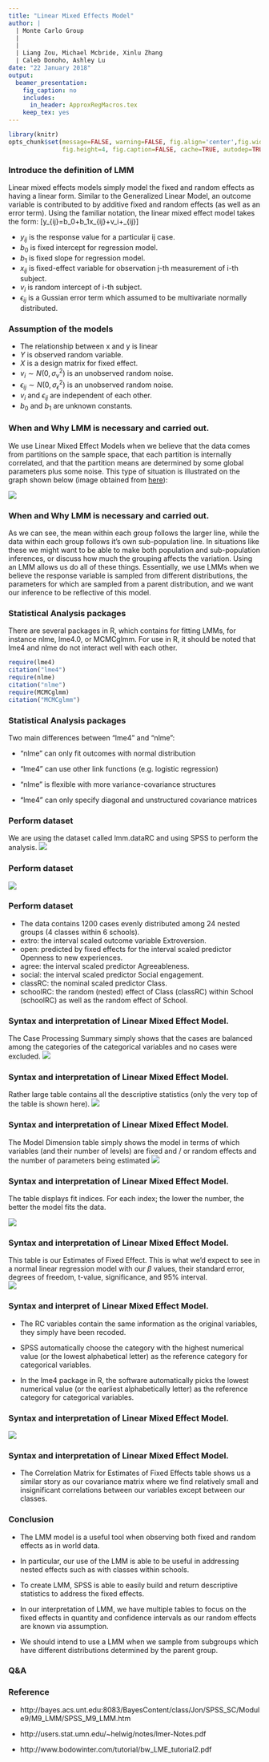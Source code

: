 ```yaml
---
title: "Linear Mixed Effects Model"
author: |
  | Monte Carlo Group
  |
  |
  | Liang Zou, Michael Mcbride, Xinlu Zhang
  | Caleb Donoho, Ashley Lu
date: "22 January 2018"
output:
  beamer_presentation:
    fig_caption: no
    includes:
      in_header: ApproxRegMacros.tex
    keep_tex: yes
---
```


```r
library(knitr)
opts_chunk$set(message=FALSE, warning=FALSE, fig.align='center',fig.width=4,out.height="2in",
               fig.height=4, fig.caption=FALSE, cache=TRUE, autodep=TRUE)
```



### Introduce the definition of LMM
Linear mixed effects models simply model the fixed and random effects as having a linear form. Similar to the Generalized Linear Model, an outcome variable is contributed to by additive fixed and random effects (as well as an error term). Using the familiar notation, the linear mixed effect model takes the form: 
\[y_{ij}=b_0+b_1x_{ij}+v_i+\epsilon_{ij}\]

- $y_{ij}$ is the response value for a particular ij case.
- $b_0$ is fixed intercept for regression model.
- $b_1$ is fixed slope for regression model.
- $x_{ij}$ is fixed-effect variable for observation j-th measurement of i-th subject.
- $v_{i}$ is random intercept of i-th  subject.
- $\epsilon_{ij}$ is a Gussian error term which assumed to be multivariate normally distributed.


### Assumption of the models
- The relationship between x and y is linear
- $Y$ is observed random variable.
- $X$ is a design matrix for fixed effect.
- $v_i \sim N(0,\sigma^2_v)$ is an unobserved random noise.
- $\epsilon_{ij} \sim N(0,\sigma^2_\epsilon)$ is an unobserved random noise.
- $v_i$ and $\epsilon_{ij}$ are independent of each other.
- $b_0$ and $b_1$ are unknown constants.


### When and Why LMM is necessary and carried out.


We use Linear Mixed Effect Models when we believe that the data comes from partitions on the sample space, that each partition is internally correlated, and that the partition means are determined by some global parameters plus some noise. This type of situation is illustrated on the graph shown below (image obtained from [here](https://hlplab.wordpress.com/2011/05/31/mixed-models-and-simpsons-paradox/)): 

![](situation.png) 



### When and Why LMM is necessary and carried out.

As we can see, the mean within each group follows the larger line, while the data within each group follows it's own sub-population line. In situations like these we might want to be able to make both population and sub-population inferences, or discuss how much the grouping affects the variation. Using an LMM allows us do all of these things. Essentially, we use LMMs when we believe the response variable is sampled from different distributions, the parameters for which are sampled from a parent distribution, and we want our inference to be reflective of this model.




### Statistical Analysis packages
There are several packages in R, which contains for fitting LMMs, for instance nlme, lme4.0, or MCMCglmm. For use in R, it should be noted that lme4 and nlme do not interact well with each other.

```r
require(lme4)
citation("lme4")
require(nlme)
citation("nlme")
require(MCMCglmm)
citation("MCMCglmm")
```


### Statistical Analysis packages


Two main differences between "lme4" and "nlme":

- "nlme" can only fit outcomes with normal distribution

- "lme4" can use other link functions (e.g. logistic regression)

- "nlme" is flexible with more variance-covariance structures

- "lme4" can only specify diagonal and unstructured covariance matrices


### Perform dataset
We are using the dataset called lmm.dataRC and using SPSS to perform the analysis.
![](Dataset1.jpeg)\




### Perform dataset
![](Dataset2.jpeg)\


### Perform dataset
- The data contains 1200 cases evenly distributed among 24 nested groups (4 classes within 6 schools). 
- extro: the interval scaled outcome variable Extroversion.
- open: predicted by fixed effects for the interval scaled predictor Openness to new experiences.
- agree: the interval scaled predictor Agreeableness.
- social: the interval scaled predictor Social engagement.
- classRC: the nominal scaled predictor Class. 
- schoolRC: the random (nested) effect of Class (classRC) within School (schoolRC) as well as the random effect of School. 


### Syntax and interpretation of Linear Mixed Effect Model.
The Case Processing Summary simply shows that the cases are balanced among the categories of the categorical variables and no cases were excluded.
![](Case Processing Summary.jpeg)\




### Syntax and interpretation of Linear Mixed Effect Model.
Rather large table contains all the descriptive statistics (only the very top of the table is shown here).
![](Descriptive data.jpeg)\




### Syntax and interpretation of Linear Mixed Effect Model.
The Model Dimension table simply shows the model in terms of which variables (and their number of levels) are fixed and / or random effects and the number of parameters being estimated
![](model dimension.jpeg)\



### Syntax and interpretation of Linear Mixed Effect Model.
The table displays fit indices. For each index; the lower the number, the better the model fits the data.  
  
![](information criteria.jpeg)\



### Syntax and interpretation of Linear Mixed Effect Model.
  This table is our Estimates of Fixed Effect. This is what we'd expect to see in a normal linear regression model with our $\beta$ values, their standard error, degrees of freedom, t-value, significance, and 95% interval.  
![](estimates of fixed effect.jpeg)\


### Syntax and interpret of Linear Mixed Effect Model.
- The RC variables contain the same information as the original variables, they simply have been recoded.

- SPSS automatically choose the category with the highest numerical value (or the lowest alphabetical letter) as the reference category for categorical variables.

- In the lme4 package in R, the software automatically picks the lowest numerical value (or the earliest alphabetically letter) as the reference category for categorical variables.



### Syntax and interpretation of Linear Mixed Effect Model.

![](c1.jpg)\
  
 
### Syntax and interpretation of Linear Mixed Effect Model.

- The Correlation Matrix for Estimates of Fixed Effects table shows us a similar story as our covariance matrix where we find relatively small and insignificant correlations between our variables except between our classes.  


### Conclusion

- The LMM model is a useful tool when observing both fixed and random effects as in world data.

- In particular, our use of the LMM is able to be useful in addressing nested effects such as with classes within schools.

- To create LMM, SPSS is able to easily build and return descriptive statistics to address the fixed effects.

- In our interpretation of LMM, we have multiple tables to focus on the fixed effects in quantity and confidence intervals as our random effects are known via assumption.

- We should intend to use a LMM when we sample from subgroups which have different distributions determined by the parent group.


### Q&A  


### Reference
- http://bayes.acs.unt.edu:8083/BayesContent/class/Jon/SPSS_SC/Module9/M9_LMM/SPSS_M9_LMM.htm

- http://users.stat.umn.edu/~helwig/notes/lmer-Notes.pdf

- http://www.bodowinter.com/tutorial/bw_LME_tutorial2.pdf








